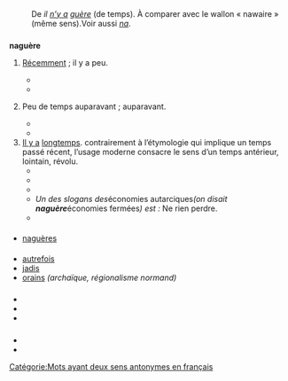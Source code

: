 == {{langue|fr}} ==
=== {{S|étymologie}} ===
: De ''il [[ne#fr|n’]][[il y a|y a]] [[guère]]'' (de temps). À comparer avec le wallon « nawaire » (même sens).Voir aussi ''[[na#fr|na]]''.

=== {{S|adverbe|fr}} ===
'''naguère''' {{pron|na.ɡɛʁ|fr}} {{adverbe de temps|fr}}
# {{désuet|fr}} [[récemment#fr|Récemment]] ; il y a peu.
#* {{exemple | lang=fr
 | A ce spectacle, tous les assistans attendris, émus, électrisés, quoique tous de différens cultes, volèrent dans les bras les uns des autres, et des larmes fraternelles coulèrent où '''naguère''' le fanatisme enflammoit tous les esprits et divisoit tous les cœurs.
 | source=« ''Progrès de la tolérance'' », dans ''La Feuille villageoise'', n° 32, du jeudi 3 mai 1792, Paris : Imprimerie Desenne, page 133}}
#* {{exemple | lang=fr
 | Le long de la route, notre conducteur nous dit avoir '''naguère''' rencontré un ours, le matin, dans la vallée d'Ossau.
 | source=Michelet, ''Journal'', 1835, page 191}}
# {{désuet|fr}} Peu de temps auparavant ; auparavant. 
#* {{exemple | lang=fr
 | Pons réchauffé reprit forme humaine : la couleur vitale revint aux yeux, la chaleur extérieure rappela le mouvement dans les organes, Schmucke fit boire à Pons de l’eau de mélisse mêlée à du vin, l’esprit de la vie s’infusa dans ce corps, l’intelligence rayonna de nouveau sur ce front '''naguère''' insensible comme une pierre.
 | source=Honoré de Balzac, ''Le Cousin Pons'', 1847}}
#* {{exemple|lang=fr|Cette gamine vicieuse et prétentieuse est la fille d’une grosse commère qui tenait, '''naguère''', une fruiterie dans les environs de Barbès.|source={{Citation/Victor Méric/Les Compagnons de l’Escopette/1930|198}}}}
# [[il y a|Il y a]] [[longtemps]]. {{note}} contrairement à l’étymologie qui implique un temps passé récent, l’usage moderne consacre le sens d’un temps antérieur, lointain, révolu.
#* {{exemple | lang=fr
 | Cette gamine vicieuse et prétentieuse est la fille d'une grosse commère qui tenait, '''naguère''', une fruiterie dans les environs du Barbès.
 | source={{Citation/Victor Méric/Les Compagnons de l’Escopette/1930|198}}}}
#* {{exemple | lang=fr
 | '''Naguère''', la masse populaire, résignée à sa vie primitive, obscure, souvent sordide, n’avait point conscience d’être malheureuse.
 | source={{Citation/Ludovic Naudeau/La France se regarde/1931}}}}
#* {{exemple | lang=fr
 | En rentrant dans le giron de la nation française, Bordeaux, '''naguère''' capitale continentale du royaume d'Angleterre, subissait un dommage considérable.
 | source={{w|Léon Berman}}, ''Histoire des Juifs de France des origines à nos jours'', 1937}}
#* ''Un des slogans des ''économies autarciques'' (on disait '''naguère''' ''économies fermées'') est :'' Ne rien perdre. {{source|Maurice Lecerf, ''Le Fer dans le monde'', Payot, 1942}}
#* {{exemple | lang=fr
 | Car les écrits modernes sont beaucoup plus nombreux que '''naguère''', et on les trouve dans beaucoup plus de styles.
 | source=Anne-Marie {{pc|Beaudouin-Bégin}}, ''La langue affranchie, se raccommoder avec l’évolution linguistique'', Québec, Éditions Somme toute, 2017, page 100.}}

==== {{S|variantes orthographiques}} ====
* [[naguères]]

==== {{S|synonymes}} ====
* [[autrefois]]
* [[jadis]]
* [[orains]] ''(archaïque, régionalisme normand)''

==== {{S|traductions}} ====
{{cf|lang=fr|récemment|autrefois}}

=== {{S|prononciation}} ===
* {{pron-rimes|na.ɡɛʁ|fr}}
* {{écouter|lang=fr|France (Toulouse)|audio=LL-Q150 (fra)-Lepticed7-naguère.wav}}
* {{écouter|Lyon (France)||lang=fr|audio=LL-Q150 (fra)-WikiLucas00-naguère.wav}}

=== {{S|anagrammes}} ===
{{voir anagrammes|fr}}

=== {{S|références}} ===
* {{R:TLFi}}
* {{Import:DAF8}}

[[Catégorie:Mots ayant deux sens antonymes en français]]
